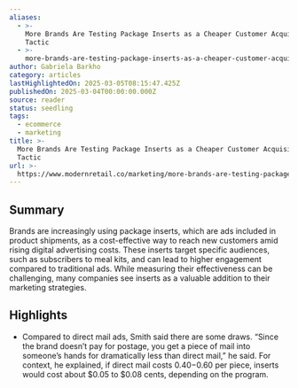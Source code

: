 ```yaml
---
aliases:
  - >-
    More Brands Are Testing Package Inserts as a Cheaper Customer Acquisition
    Tactic
  - >-
    more-brands-are-testing-package-inserts-as-a-cheaper-customer-acquisition-tactic
author: Gabriela Barkho
category: articles
lastHighlightedOn: 2025-03-05T08:15:47.425Z
publishedOn: 2025-03-04T00:00:00.000Z
source: reader
status: seedling
tags:
  - ecommerce
  - marketing
title: >-
  More Brands Are Testing Package Inserts as a Cheaper Customer Acquisition
  Tactic
url: >-
  https://www.modernretail.co/marketing/more-brands-are-testing-package-inserts-as-a-cheaper-customer-acquisition-tactic/?utm_source=Sailthru&utm_medium=email&utm_campaign=Issue:%202025-03-04%20Retail%20Dive:%20DTC%20%5Bissue:70980%5D&utm_term=Retail%20Dive:%20DTC
---
```

## Summary

Brands are increasingly using package inserts, which are ads included in product shipments, as a cost-effective way to reach new customers amid rising digital advertising costs. These inserts target specific audiences, such as subscribers to meal kits, and can lead to higher engagement compared to traditional ads. While measuring their effectiveness can be challenging, many companies see inserts as a valuable addition to their marketing strategies.

## Highlights

- Compared to direct mail ads, Smith said there are some draws. “Since the brand doesn’t pay for postage, you get a piece of mail into someone’s hands for dramatically less than direct mail,” he said. For context, he explained, if direct mail costs $0.40-$0.60 per piece, inserts would cost about $0.05 to $0.08 cents, depending on the program.
